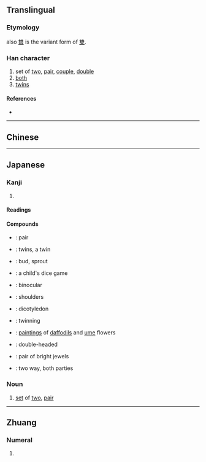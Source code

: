 {{character info/new}}
{{also|雙}}
==Translingual==
{{stroke order}}
{{ja-forms|双|双|[[雙]]}}

===Etymology===

{{Han simp|䨇|f=雔|t=&nbsp;}} also [[䨇]] is the variant form of [[雙]].

===Han character===
{{Han char|rn=29|rad=又|as=02|sn=4|four=77440|canj=EE,XEE|ids=⿰又又}}

# set of [[two]], [[pair]], [[couple]], [[double]]
# [[both]]
# [[twins]]

====References====
* {{Han ref|kx=0165.170|dkj=03125|dj=0375.020|hdz=10393.090|uh=53CC|ud=21452}}

----

==Chinese==
{{zh-see|雙}}

----

==Japanese==
{{ja-kanji forms|双|雙}}

===Kanji===
{{ja-kanji|grade=c|rs=又02|style=s|kyu=雙}}

# {{defn|lang=ja|sort=又02}}

====Readings====
{{ja-readings
|goon=そう
|kanon=そう
|kun=ふた-, ふた-つ, たぐい-, なら-ぶ
|nanori=なみ, ふ, もろ
}}

====Compounds====
{{der-top|Compounds}}
* {{ja-r|一双|いっそう}}: pair
* {{ja-r|双子|ふたご}}: twins, a twin
* {{ja-r|双葉|ふたば}}: bud, sprout
* {{ja-r|双六|すごろく}}: a child's dice game
* {{ja-r|双眼|そうがん}}: binocular
* {{ja-r|双肩|そうけん}}: shoulders
* {{ja-r|双子葉植物|そうしよう しょくぶつ}}: dicotyledon
* {{ja-r|双生|そうせい}}: twinning
* {{ja-r|双清|そうせい}}: [[painting]]s of [[daffodil]]s and [[ume]] flowers
* {{ja-r|双頭|そうとう}}: double-headed
* {{ja-r|双璧|そうへき}}: pair of bright jewels
* {{ja-r|双方|そうほう}}: two way, both parties
{{der-bottom}}

{{ja-kanjitab|ふた|yomi=k}}

===Noun===
{{ja-noun|ふた|kyu=雙}}

# [[set]] of [[two]], [[pair]]

----

==Zhuang==

===Numeral===
{{za-head|numeral|t=雙}}

# {{za-sawndip form of|ts=s|song}}